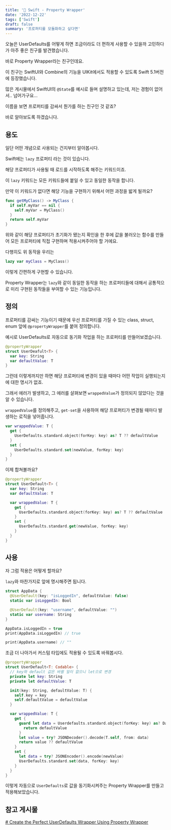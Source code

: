 ```yaml
---
title: '🍎 Swift - Property Wrapper'
date: '2022-12-22'
tags: ['Swift']
draft: false
summary: '프로퍼티를 모듈화하고 싶다면'
---
```


오늘은 UserDefaults를 어떻게 하면 조금이라도 더 편하게 사용할 수 있을까 고민하다가 아주 좋은 친구를 발견했습니다.

바로 Property Wrapper라는 친구인데요.

이 친구는 SwiftUI와 Combine의 기능을 UIKit에서도 적용할 수 있도록 Swift 5.1버전에 등장했습니다.

많은 게시물에서 SwiftUI의 `@State`를 예시로 들며 설명하고 있는데, 저는 경험이 없어서.. 넘어가구요…

이름을 보면 프로퍼티를 감싸서 뭔가를 하는 친구인 것 같죠?

바로 알아보도록 하겠습니다.

## 용도

일단 어떤 개념으로 사용되는 건지부터 알아봅시다.

Swift에는 `lazy` 프로퍼티 라는 것이 있습니다.

해당 프로퍼티가 사용될 때 로드를 시작하도록 해주는 키워드이죠.

이 `lazy` 키워드는 모든 키워드들에 붙일 수 있고 동일한 동작을 합니다.

만약 이 키워드가 없다면 해당 기능을 구현하기 위해서 어떤 과정을 밟게 될까요?

```swift
func getMyClass() -> MyClass {
  if self.myVar == nil {
    self.myVar = MyClass()
  }
  return self.myVar
}
```

위와 같이 해당 프로퍼티가 초기화가 됐는지 확인을 한 후에 값을 불러오는 함수를 만들어 모든 프로퍼티에 직접 구현하며 적용시켜주어야 할 거에요.

다행히도 위 동작을 우리는

```swift
lazy var myClass = MyClass()
```

이렇게 간편하게 구현할 수 있습니다.

Property Wrapper는 `lazy`와 같이 동일한 동작을 하는 프로퍼티들에 대해서 공통적으로 미리 구현된 동작들을 부여할 수 있는 기능입니다.

## 정의

프로퍼티를 감싸는 기능이기 때문에 우선 프로퍼티를 가질 수 있는 class, struct, enum 앞에 `@propertyWrapper`를 붙여 정의합니다.

예시로 UserDefaults로 자동으로 동기화 작업을 하는 프로퍼티를 만들어보겠습니다.

```swift
@propertyWrapper
struct UserDeafult<T> {
  var key: String
  var defaultValue: T
}
```

그런데 이렇게까지만 하면 해당 프로퍼티에 변경이 있을 때마다 어떤 작업이 실행되는지에 대한 명시가 없죠.

그래서 에러가 발생하고, 그 에러를 살펴보면 `wrappedValue`가 정의되지 않았다는 것을 알 수 있습니다.

`wrappedValue`를 정의해주고, `get-set`을 사용하여 해당 프로퍼티가 변경될 때마다 발생하는 로직을 넣어줍니다.

```swift
var wrappedValue: T {
  get {
    UserDefaults.standard.object(forKey: key) as? T ?? defaultValue
  }
  set {
    UserDefaults.standard.set(newValue, forKey: key)
  }
}
```

이제 합쳐볼까요?

```swift
@propertyWrapper
struct UserDefault<T> {
  var key: String
  var defaultValue: T

  var wrappedValue: T {
    get {
      UserDefaults.standard.object(forKey: key) as? T ?? defaultValue
    }
    set {
      UserDefaults.standard.get(newValue, forKey: key)
    }
  }
}
```

## 사용

자 그럼 적용은 어떻게 할까요?

`lazy`와 마찬가지로 앞에 명시해주면 됩니다.

```swift
struct AppData {
  @UserDefault(key: "isLoggedIn", defaultValue: false)
  static var isLoggedIn: Bool

  @UserDefault(key: "username", defaultValue: "")
  static var username: String
}

AppData.isLoggedIn = true
print(AppData.isLoggedIn) // true

print(AppData.username) // ""
```

조금 더 나아가서 커스텀 타입에도 적용될 수 있도록 바꿔봅시다.

```swift
@propertyWrapper
struct UserDefault<T: Codable> {
  // key와 default 값은 바뀔 일이 없으니 let으로 변경
  private let key: String
  private let defaultValue: T

  init(key: String, defaultValue: T) {
    self.key = key
    self.defaultValue = defaultValue
  }

  var wrappedValue: T {
    get {
      guard let data = Userdefaults.standard.object(forKey: key) as? Data else {
        return defaultValue
      }
      let value = try? JSONDecoder().decode(T.self, from: data)
      return value ?? defaultValue
    }
    set {
      let data = try? JSONEncoder().encode(newValue)
      UserDefaults.standard.set(data, forKey: key)
    }
  }
}
```

이렇게 자동으로 `UserDefaults`로 값을 동기화시켜주는 Property Wrapper를 만들고 적용해보았습니다.

## 참고 게시물

[# Create the Perfect UserDefaults Wrapper Using Property Wrapper](https://medium.com/better-programming/create-the-perfect-userdefaults-wrapper-using-property-wrapper-42ca76005ac8)
